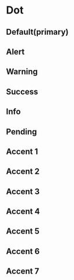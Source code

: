 
# Dot

<Props of={Dot} />

## Default(primary)

<Playground>
  <Dot label='Test label' />
</Playground>

## Alert

<Playground>
  <Dot variant='alert' />
</Playground>

## Warning

<Playground>
  <Dot variant='warning' />
</Playground>

## Success

<Playground>
  <Dot variant='success' />
</Playground>

## Info

<Playground>
  <Dot variant='info' />
</Playground>

## Pending

<Playground>
  <Dot variant='pending' />
</Playground>

## Accent 1

<Playground>
  <Dot variant='accent-1' />
</Playground>

## Accent 2

<Playground>
  <Dot variant='accent-2' />
</Playground>

## Accent 3

<Playground>
  <Dot variant='accent-3' />
</Playground>

## Accent 4

<Playground>
  <Dot variant='accent-4' />
</Playground>

## Accent 5

<Playground>
  <Dot variant='accent-5' />
</Playground>

## Accent 6

<Playground>
  <Dot variant='accent-6' />
</Playground>

## Accent 7

<Playground>
  <Dot variant='accent-7' />
</Playground>
